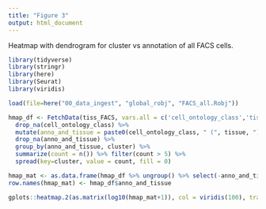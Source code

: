 ```yaml
---
title: "Figure 3"
output: html_document
---
```


Heatmap with dendrogram for cluster vs annotation of all FACS cells.

```r
library(tidyverse)
library(stringr)
library(here)
library(Seurat)
library(viridis)
```

```r
load(file=here("00_data_ingest", "global_robj", "FACS_all.Robj"))
```

```r
hmap_df <- FetchData(tiss_FACS, vars.all = c('cell_ontology_class','tissue', 'cluster')) %>% 
  drop_na(cell_ontology_class) %>% 
  mutate(anno_and_tissue = paste0(cell_ontology_class, " (", tissue, ")")) %>% 
  drop_na(anno_and_tissue) %>% 
  group_by(anno_and_tissue, cluster) %>% 
  summarize(count = n()) %>% filter(count > 5) %>% 
  spread(key=cluster, value = count, fill = 0)
```

```r
hmap_mat <- as.data.frame(hmap_df %>% ungroup() %>% select(-anno_and_tissue))
row.names(hmap_mat) <- hmap_df$anno_and_tissue

gplots::heatmap.2(as.matrix(log10(hmap_mat+1)), col = viridis(100), trace = "none", margins=c(10,36), Colv=TRUE, dendrogram = "row", cexRow = 2.0, cexCol = 2.0, key = FALSE, keysize = 0.05, distfun=function(x) as.dist(1-cor(t(x))))
```